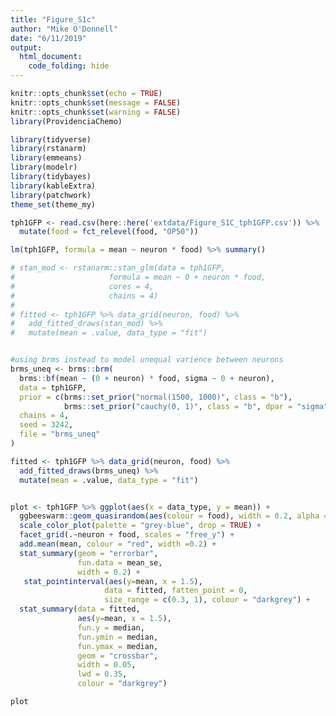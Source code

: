 ```yaml
---
title: "Figure_S1c"
author: "Mike O'Donnell"
date: "6/11/2019"
output: 
  html_document:
    code_folding: hide
---
```


```r
knitr::opts_chunk$set(echo = TRUE)
knitr::opts_chunk$set(message = FALSE)
knitr::opts_chunk$set(warning = FALSE)
library(ProvidenciaChemo)
```

```r
library(tidyverse)
library(rstanarm)
library(emmeans)
library(modelr)
library(tidybayes)
library(kableExtra)
library(patchwork)
theme_set(theme_my)

tph1GFP <- read.csv(here::here('extdata/Figure_S1C_tph1GFP.csv')) %>%
  mutate(food = fct_relevel(food, "OP50"))

lm(tph1GFP, formula = mean ~ neuron * food) %>% summary()

# stan_mod <- rstanarm::stan_glm(data = tph1GFP,
#                     formula = mean ~ 0 + neuron * food,
#                     cores = 4, 
#                     chains = 4)
# 
# fitted <- tph1GFP %>% data_grid(neuron, food) %>%
#   add_fitted_draws(stan_mod) %>%
#   mutate(mean = .value, data_type = "fit")


#using brms instead to model unequal varience between neurons
brms_uneq <- brms::brm(
  brms::bf(mean ~ (0 + neuron) * food, sigma ~ 0 + neuron), 
  data = tph1GFP,
  prior = c(brms::set_prior("normal(1500, 1000)", class = "b"),
            brms::set_prior("cauchy(0, 1)", class = "b", dpar = "sigma")),
  chains = 4, 
  seed = 3242,
  file = "brms_uneq"
)

fitted <- tph1GFP %>% data_grid(neuron, food) %>%
  add_fitted_draws(brms_uneq) %>%
  mutate(mean = .value, data_type = "fit")


plot <- tph1GFP %>% ggplot(aes(x = data_type, y = mean)) +
  ggbeeswarm::geom_quasirandom(aes(colour = food), width = 0.2, alpha = 0.75) +
  scale_color_plot(palette = "grey-blue", drop = TRUE) +
  facet_grid(.~neuron + food, scales = "free_y") +
  add.mean(mean, colour = "red", width =0.2) +
  stat_summary(geom = "errorbar",
               fun.data = mean_se,
               width = 0.2) +
   stat_pointinterval(aes(y=mean, x = 1.5),
                     data = fitted, fatten_point = 0,
                     size_range = c(0.3, 1), colour = "darkgrey") +
  stat_summary(data = fitted,
               aes(y=mean, x = 1.5),
               fun.y = median,
               fun.ymin = median,
               fun.ymax = median,
               geom = "crossbar",
               width = 0.05,
               lwd = 0.35,
               colour = "darkgrey")

plot

```

